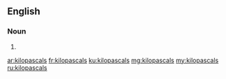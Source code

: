 ==English==

===Noun===
{{head|en|noun plural form}}

# {{plural of|kilopascal|lang=en}}

[[ar:kilopascals]]
[[fr:kilopascals]]
[[ku:kilopascals]]
[[mg:kilopascals]]
[[my:kilopascals]]
[[ru:kilopascals]]